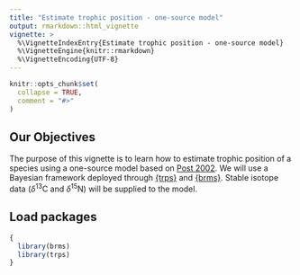 ```yaml
---
title: "Estimate trophic position - one-source model"
output: rmarkdown::html_vignette
vignette: >
  %\VignetteIndexEntry{Estimate trophic position - one-source model}
  %\VignetteEngine{knitr::rmarkdown}
  %\VignetteEncoding{UTF-8}
---
```


```r
knitr::opts_chunk$set(
  collapse = TRUE,
  comment = "#>"
)
```

## Our Objectives
The purpose of this vignette is to learn how to estimate trophic position of a 
species using a one-source model based on [Post 2002](). We will use a Bayesian 
framework deployed through [{trps}]() and [{brms}](). Stable isotope data
($\delta$<sup>13</sup>C and $\delta$<sup>15</sup>N) will be supplied to 
the model.


## Load packages 
```r
{
  library(brms)
  library(trps)
}
```
